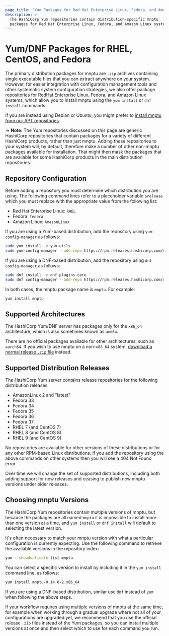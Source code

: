```yaml
---
page_title: 'Yum Packages for Red Hat Enterprise Linux, Fedora, and Amazon Linux'
description: >-
  The HashiCorp Yum repositories contain distribution-specific mnptu
  packages for Red Hat Enterprise Linux, Fedora, and Amazon Linux systems.
---
```


# Yum/DNF Packages for RHEL, CentOS, and Fedora

The primary distribution packages for mnptu are `.zip` archives containing
single executable files that you can extract anywhere on your system. However,
for easier integration with configuration management tools and other systematic
system configuration strategies, we also offer package repositories for
RedHat Enterprise Linux, Fedora, and Amazon Linux systems, which allow you to
install mnptu using the `yum install` or `dnf install` commands.

If you are instead using Debian or Ubuntu, you
might prefer to [install mnptu from our APT repositories](/mnptu/cli/install/apt).

-> **Note:** The Yum repositories discussed on this page are generic HashiCorp
repositories that contain packages for a variety of different HashiCorp
products, rather than just mnptu. Adding these repositories to your
system will, by default, therefore make a number of other non-mnptu
packages available for installation. That might then mask the packages that are
available for some HashiCorp products in the main distribution repositories.

## Repository Configuration

Before adding a repository you must determine which distribution you are using.
The following command lines refer to a placeholder variable `$release` which
you must replace with the appropriate value from the following list:

* Red Hat Enterprise Linux: `RHEL`
* Fedora: `fedora`
* Amazon Linux: `AmazonLinux`

If you are using a Yum-based distribution, add the repository using
`yum-config-manager` as follows:

```bash
sudo yum install -y yum-utils
sudo yum-config-manager --add-repo https://rpm.releases.hashicorp.com/$release/hashicorp.repo
```

If you are using a DNF-based distribution, add the repository using
`dnf config-manager` as follows:

```bash
sudo dnf install -y dnf-plugins-core
sudo dnf config-manager --add-repo https://rpm.releases.hashicorp.com/$release/hashicorp.repo
```

In both cases, the mnptu package name is `mnptu`. For example:

```bash
yum install mnptu
```

## Supported Architectures

The HashiCorp Yum/DNF server has packages only for the `x86_64`
architecture, which is also sometimes known as `amd64`.

There are no official packages available for other architectures, such as
`aarch64`. If you wish to use mnptu on a non-`x86_64` system,
[download a normal release `.zip` file](/mnptu/downloads) instead.

## Supported Distribution Releases

The HashiCorp Yum server contains release repositories for the
following distribution releases:

* AmazonLinux 2 and "latest"
* Fedora 33
* Fedora 34
* Fedora 35
* Fedora 36
* Fedora 37
* RHEL 7 (and CentOS 7)
* RHEL 8 (and CentOS 8)
* RHEL 9 (and CentOS 9)

No repositories are available for other versions of these distributions or for
any other RPM-based Linux distributions. If you add the repository using
the above commands on other systems then you will see a 404 Not Found error.

Over time we will change the set of supported distributions, including both
adding support for new releases and ceasing to publish new mnptu versions
under older releases.

## Choosing mnptu Versions

The HashiCorp Yum repositories contain multiple versions of mnptu, but
because the packages are all named `mnptu` it is impossible to install
more than one version at a time, and `yum install` or `dnf install` will
default to selecting the latest version.

It's often necessary to match your mnptu version with what a particular
configuration is currently expecting. Use the following command to
retrieve the available versions in the repository index:

```bash
yum --showduplicate list mnptu
```

You can select a specific version to install by including it in the
`yum install` command line, as follows:

```bash
yum install mnptu-0.14.0-2.x86_64
```

If you are using a DNF-based distribution, similar use `dnf` instead of `yum`
when following the above steps.

If your workflow requires using multiple versions of mnptu at the same
time, for example when working through a gradual upgrade where not all
of your configurations are upgraded yet, we recommend that you use the
official release `.zip` files instead of the Yum packages, so you can install
multiple versions at once and then select which to use for each command you
run.
